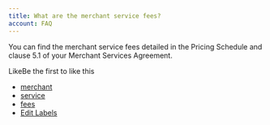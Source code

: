 ```yaml
---
title: What are the merchant service fees?
account: FAQ 
---
```

You can find the merchant service fees detailed in the Pricing Schedule and clause 5.1 of your Merchant Services Agreement.

LikeBe the first to like this

*   [merchant](/label/FAQ/merchant)
*   [service](/label/FAQ/service)
*   [fees](/label/FAQ/fees)
*   [Edit Labels](# "Edit Labels (Type 'l')")




